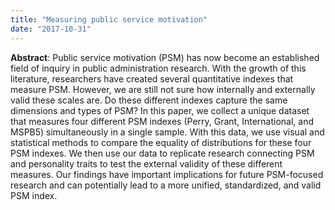 ```yaml
---
title: "Measuring public service motivation"
date: "2017-10-31"
---
```


**Abstract**: Public service motivation (PSM) has now become an established field of inquiry in public administration research. With the growth of this literature, researchers have created several quantitative indexes that measure PSM. However, we are still not sure how internally and externally valid these scales are. Do these different indexes capture the same dimensions and types of PSM? In this paper, we collect a unique dataset that measures four different PSM indexes (Perry, Grant, International, and MSPB5) simultaneously in a single sample. With this data, we use visual and statistical methods to compare the equality of distributions for these four PSM indexes. We then use our data to replicate research connecting PSM and personality traits to test the external validity of these different measures. Our findings have important implications for future PSM-focused research and can potentially lead to a more unified, standardized, and valid PSM index.
